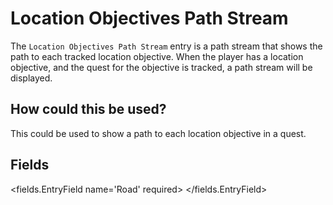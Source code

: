 
# Location Objectives Path Stream

The `Location Objectives Path Stream` entry is a path stream that shows the path to each tracked location objective.
When the player has a location objective, and the quest for the objective is tracked, a path stream will be displayed.

## How could this be used?
This could be used to show a path to each location objective in a quest.


## Fields

<fields.EntryField name='Road' required>
</fields.EntryField>
